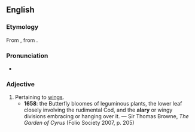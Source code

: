 ==English==

===Etymology===
From {{etyl|la|en}} {{m|la|alarius}}, from {{m|la|ala||wing}}.

===Pronunciation===
* {{IPA|/ˈeɪ.lə.ɹi/|lang=en}}

===Adjective===
{{en-adj}}

# Pertaining to [[wings]].
#* '''1658''': the Butterfly bloomes of leguminous plants, the lower leaf closely involving the rudimental Cod, and the '''alary''' or wingy divisions embracing or hanging over it. — Sir Thomas Browne, ''The Garden of Cyrus'' (Folio Society 2007, p. 205)
